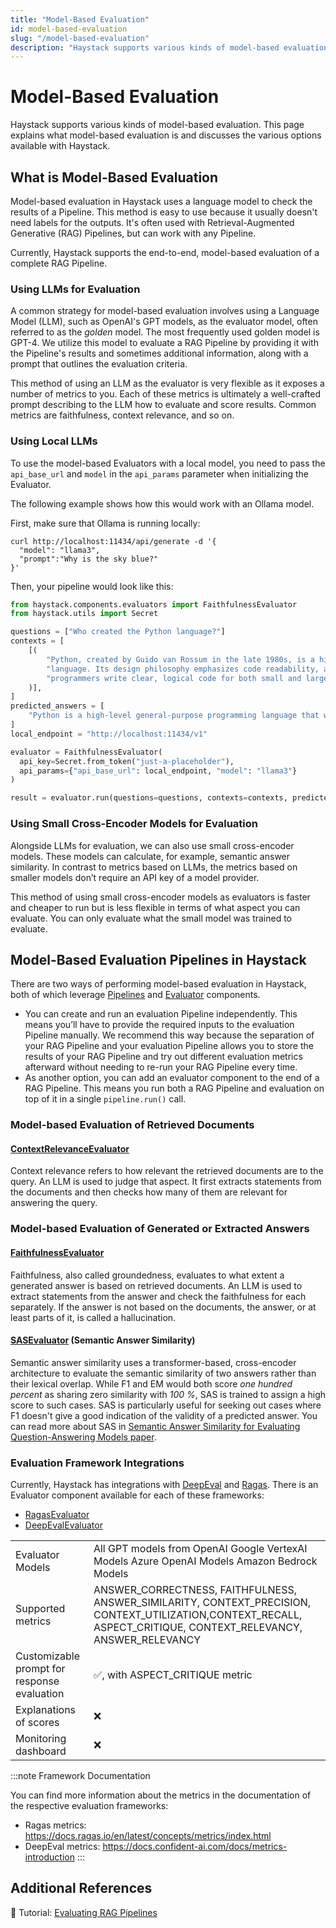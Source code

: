 ```yaml
---
title: "Model-Based Evaluation"
id: model-based-evaluation
slug: "/model-based-evaluation"
description: "Haystack supports various kinds of model-based evaluation. This page explains what model-based evaluation is and discusses the various options available with Haystack."
---
```


# Model-Based Evaluation

Haystack supports various kinds of model-based evaluation. This page explains what model-based evaluation is and discusses the various options available with Haystack.

## What is Model-Based Evaluation

Model-based evaluation in Haystack uses a language model to check the results of a Pipeline. This method is easy to use because it usually doesn't need labels for the outputs. It's often used with Retrieval-Augmented Generative (RAG) Pipelines, but can work with any Pipeline.

Currently, Haystack supports the end-to-end, model-based evaluation of a complete RAG Pipeline.

### Using LLMs for Evaluation

A common strategy for model-based evaluation involves using a Language Model (LLM), such as OpenAI's GPT models, as the evaluator model, often referred to as the _golden_ model. The most frequently used golden model is GPT-4. We utilize this model to evaluate a RAG Pipeline by providing it with the Pipeline's results and sometimes additional information, along with a prompt that outlines the evaluation criteria.

This method of using an LLM as the evaluator is very flexible as it exposes a number of metrics to you. Each of these metrics is ultimately a well-crafted prompt describing to the LLM how to evaluate and score results. Common metrics are faithfulness, context relevance, and so on.

### Using Local LLMs

To use the model-based Evaluators with a local model, you need to pass the `api_base_url` and `model` in the `api_params` parameter when initializing the Evaluator.

The following example shows how this would work with an Ollama model.

First, make sure that Ollama is running locally:

```curl
curl http://localhost:11434/api/generate -d '{
  "model": "llama3",
  "prompt":"Why is the sky blue?"
}'
```

Then, your pipeline would look like this:

```python
from haystack.components.evaluators import FaithfulnessEvaluator
from haystack.utils import Secret

questions = ["Who created the Python language?"]
contexts = [
    [(
        "Python, created by Guido van Rossum in the late 1980s, is a high-level general-purpose programming "
        "language. Its design philosophy emphasizes code readability, and its language constructs aim to help "
        "programmers write clear, logical code for both small and large-scale software projects."
    )],
]
predicted_answers = [
    "Python is a high-level general-purpose programming language that was created by George Lucas."
]
local_endpoint = "http://localhost:11434/v1"

evaluator = FaithfulnessEvaluator(
  api_key=Secret.from_token("just-a-placeholder"),
  api_params={"api_base_url": local_endpoint, "model": "llama3"}
)

result = evaluator.run(questions=questions, contexts=contexts, predicted_answers=predicted_answers)
```

### Using Small Cross-Encoder Models for Evaluation

Alongside LLMs for evaluation, we can also use small cross-encoder models. These models can calculate, for example, semantic answer similarity. In contrast to metrics based on LLMs, the metrics based on smaller models don’t require an API key of a model provider.

This method of using small cross-encoder models as evaluators is faster and cheaper to run but is less flexible in terms of what aspect you can evaluate. You can only evaluate what the small model was trained to evaluate.

## Model-Based Evaluation Pipelines in Haystack

There are two ways of performing model-based evaluation in Haystack, both of which leverage [Pipelines](/docs/pipelines) and [Evaluator](/docs/evaluators) components.

- You can create and run an evaluation Pipeline independently. This means you’ll have to provide the required inputs to the evaluation Pipeline manually. We recommend this way because the separation of your RAG Pipeline and your evaluation Pipeline allows you to store the results of your RAG Pipeline and try out different evaluation metrics afterward without needing to re-run your RAG Pipeline every time.
- As another option, you can add an evaluator component to the end of a RAG Pipeline. This means you run both a RAG Pipeline and evaluation on top of it in a single `pipeline.run()`  call.

### Model-based Evaluation of Retrieved Documents

#### [ContextRelevanceEvaluator](/docs/contextrelevanceevaluator)

Context relevance refers to how relevant the retrieved documents are to the query. An LLM is used to judge that aspect. It first extracts statements from the documents and then checks how many of them are relevant for answering the query.

### Model-based Evaluation of Generated or Extracted Answers

#### [FaithfulnessEvaluator](/docs/faithfulnessevaluator)

Faithfulness, also called groundedness, evaluates to what extent a generated answer is based on retrieved documents. An LLM is used to extract statements from the answer and check the faithfulness for each separately. If the answer is not based on the documents, the answer, or at least parts of it, is called a hallucination.

#### [SASEvaluator](/docs/sasevaluator) (Semantic Answer Similarity)

Semantic answer similarity uses a transformer-based, cross-encoder architecture to evaluate the semantic similarity of two answers rather than their lexical overlap. While F1 and EM would both score _one hundred percent_ as sharing zero similarity with _100 %_, SAS is trained to assign a high score to such cases. SAS is particularly useful for seeking out cases where F1 doesn't give a good indication of the validity of a predicted answer. You can read more about SAS in [Semantic Answer Similarity for Evaluating Question-Answering Models paper](https://arxiv.org/abs/2108.06130).

### Evaluation Framework Integrations

Currently, Haystack has integrations with [DeepEval](https://docs.confident-ai.com/docs/metrics-introduction) and [Ragas](https://docs.ragas.io/en/stable/index.html). There is an Evaluator component available for each of these frameworks:

- [RagasEvaluator](/docs/ragasevaluator)
- [DeepEvalEvaluator](/docs/deepevalevaluator)

|  |  |
| --- | --- |
| Evaluator Models | All GPT models from OpenAI   Google VertexAI Models   Azure OpenAI Models   Amazon Bedrock Models |
| Supported metrics | ANSWER_CORRECTNESS, FAITHFULNESS, ANSWER_SIMILARITY, CONTEXT_PRECISION, CONTEXT_UTILIZATION,CONTEXT_RECALL, ASPECT_CRITIQUE, CONTEXT_RELEVANCY, ANSWER_RELEVANCY |
| Customizable prompt for response evaluation | ✅, with ASPECT_CRITIQUE metric |
| Explanations of scores | ❌ |
| Monitoring dashboard | ❌ |

:::note
Framework Documentation

You can find more information about the metrics in the documentation of the respective evaluation frameworks:

- Ragas metrics: https://docs.ragas.io/en/latest/concepts/metrics/index.html
- DeepEval metrics: https://docs.confident-ai.com/docs/metrics-introduction
:::

## Additional References

:notebook: Tutorial: [Evaluating RAG Pipelines](https://haystack.deepset.ai/tutorials/35_evaluating_rag_pipelines)
